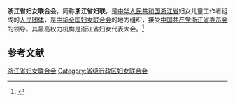 {{Infobox PRCG
|机构名称 = 浙江省妇女联合会
|color    = #FF80BF
|标志1    =
|标志1说明 = [[中华全国妇女联合会|中华全国妇女联合会]]标志
|届数     = 
|任期始   =
|任期终   =
|职位1    = 主席
|人员1    =
|职位2    = 副主席
|人员2    = 
|人数2    =
|职位3    =
|人员3    =
|组织法规 = 中华全国妇女联合会章程
|上级机构 = [[中华全国妇女联合会|中华全国妇女联合会]]
|机构类型 = [[人民团体|人民团体]]
|行政级别 = 正厅级
|中共上级 = [[中国共产党浙江省委员会|中国共产党浙江省委员会]]
|中共本级 = 中国共产党浙江省妇女联合会党组
|场所1    = 
|地址1    = 
|时期1    = 
|机构1    = 
|时期2    = 
|机构2    = 
|时期3    = 
|机构3    = 
|邮编1    = 
|官网1    = 
}}
'''浙江省妇女联合会'''，简称'''浙江省妇联'''，是[[中华人民共和国|中华人民共和国]][[浙江省|浙江省]]妇女儿童工作者组成的[[人民团体|人民团体]]，是[[中华全国妇女联合会|中华全国妇女联合会]]的地方组织，接受[[中国共产党浙江省委员会|中国共产党浙江省委员会]]的领导。其最高权力机构是浙江省妇女代表大会。<ref>{{Cite web|title=中华全国妇女联合会章程|url=http://www.women.org.cn/art/2003/8/26/art_52_13046.html|accessdate=2020-08-25|work=中华全国妇女联合会|archiveurl=https://web.archive.org/web/20200825153339/http://www.women.org.cn/art/2003/8/26/art_52_13046.html|archivedate=2020-08-25}}</ref>

== 参考文献 ==
{{reflist|2}}

{{中华人民共和国各省级行政区|妇女联合会}}

{{Authority control}}
[[Category:浙江省妇女联合会|]]
[[Category:省级行政区妇女联合会|Category:省级行政区妇女联合会]]